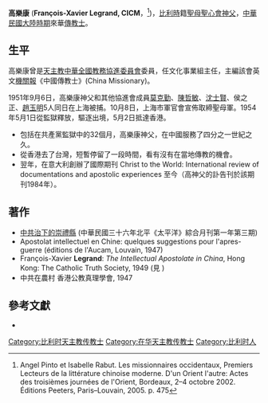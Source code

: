 '''高樂康''' ('''François-Xavier Legrand, CICM'''，{{bd|1903年||1984年||catIdx=G高}}<ref>Angel Pinto et Isabelle Rabut.  Les missionnaires occidentaux, Premiers Lecteurs de la littérature chinoise moderne.  D'un Orient l'autre: Actes des troisièmes journées de l'Orient, Bordeaux, 2–4 octobre 2002. Éditions Peeters, Paris–Louvain, 2005.  p. 475</ref>)，[[比利時|比利時]]籍[[聖母聖心會|聖母聖心會]][[神父|神父]]，[[中華民國大陸時期|中華民國大陸時期]]來華[[傳教士|傳教士]]。

== 生平 ==

高樂康曾是[[天主教中華全國教務協進委員會|天主教中華全國教務協進委員會]]委員，任文化事業組主任，主編該會英文[[機關報|機關報]]《中國傳教士》(China Missionary)。

1951年9月6日，高樂康神父和其他協進會成員[[莫克勤|莫克勤]]、[[陳哲敏|陳哲敏]]、[[沈士賢|沈士賢]]、侯之正、[[赵玉明_(1914年)|趙玉明]]5人同日在上海被捕。10月8日，上海市軍官會宣佈取締聖母軍。1954年5月1日從監獄釋放，驅逐出境，5月2日抵達香港。

<!-- 待譯：
François Legrand composa à cette occasion un ouvrage intitulé ''Apostolat intellectuel en Chine: quelques suggestions pour l'apres-guerre (éditions de l'Aucam, Louvain, 1947). Devenu membre de la Commission synodale, et après avoir dirigé le ''Missionary Bulletin'' et le Bureau catholique central sis à Shanghai, (qui avait remplacé la Commission synodale en décembre 1947), le P. Legrand fut expulsé de Chine, où il avait passé un quart de siècle (dont 32 mois dans les geôles communistes), en mai 1954. De retour de Taiwan, où il avait brièvement séjourner pour y juger des possibilités locales d'apostolat, il créa l'année suivante, en Italie, une revue internationale de documentation et d'expériences apostoliques, ''Le Christ au monde'', qui paraît toujours (sa nécrologie figure dans le volume de l'année 1984).
-->
* 包括在共產黨監獄中的32個月，高樂康神父，在中國服務了四分之一世紀之久。
* 從香港去了台灣，短暫停留了一段時間，看有沒有在當地傳教的機會。
* 翌年，在意大利創辦了國際期刊 Christ to the World: International review of documentations and apostolic experiences 至今（高神父的訃告刊於該期刊1984年）。

== 著作 ==

* [http://blog.boxun.com/hero/200804/xsj1/1_1.shtml 中共治下的崇禮縣] {{Wayback|url=http://blog.boxun.com/hero/200804/xsj1/1_1.shtml |date=20160305213652 }} (中華民國三十六年北平《太平洋》綜合月刊第一年第三期) 
* Apostolat intellectuel en Chine: quelques suggestions pour l'apres-guerre (éditions de l'Aucam, Louvain, 1947)
* François-Xavier '''Legrand''': ''The Intellectual Apostolate in China'', Hong Kong: The Catholic Truth Society, 1949 (見 {{link-en|Bibliography of Christianity in China|Bibliography of Christianity in China}})
* 中共在農村 香港公教真理學會, 1947

== 參考文獻 ==
{{reflist}}

* {{cite web|url=http://www.verbiestfoundation.org/wp-content/uploads/2013/03/VF-VerbiestUpdate-2013-020713-CHI.pdf|title=西灣子教友村」已變成「西灣子城」，教友們緬懷過去迎向嶄新的未來——中國天主教徒和政府各自的挑戰|author=聖母聖心會韓德力神父 (Jeroom Heyndrickx cicm)|date=2013年2月|publisher=魯汶南懷仁研究中心|website=南懷仁基金會全球資訊網|access-date=2015-11-24}}{{dead link|date=2018年5月 |bot=InternetArchiveBot |fix-attempted=yes }}


{{DEFAULTSORT:G}}
[[Category:比利时天主教传教士|Category:比利时天主教传教士]]
[[Category:在华天主教传教士|Category:在华天主教传教士]]
[[Category:比利时人|Category:比利时人]]